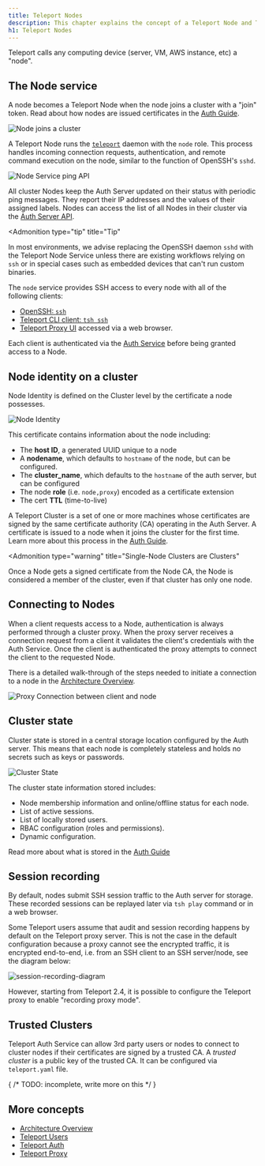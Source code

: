 ```yaml
---
title: Teleport Nodes
description: This chapter explains the concept of a Teleport Node and Teleport manages SSH and Kubernetes nodes.
h1: Teleport Nodes
---
```


Teleport calls any computing device (server, VM, AWS instance, etc) a "node".

## The Node service

A node becomes a Teleport Node when the node joins a cluster with a "join" token. Read about how nodes are issued certificates in the
[Auth Guide](authentication.mdx#issuing-node-certificates).

![Node joins a cluster](../../img/node_join.svg)

A Teleport Node runs the [`teleport`](../reference/cli-docs.mdx#teleport) daemon with the `node` role. This process handles incoming connection requests, authentication, and remote command execution on the node, similar to the function of OpenSSH's
`sshd`.

![Node Service ping API](../../img/node_service_api.svg)

All cluster Nodes keep the Auth Server updated on their status with periodic
ping messages. They report their IP addresses and the values of their assigned labels. Nodes can access the list of all Nodes in their cluster via the
[Auth Server API](authentication.mdx#auth-api).

<Admonition
  type="tip"
  title="Tip"
>
  In most environments, we advise replacing the OpenSSH daemon `sshd`
  with the Teleport Node Service unless there are existing workflows relying
  on `ssh` or in special cases such as embedded devices that can't run
  custom binaries.
</Admonition>

The `node` service provides SSH access to every node with all of the following clients:

- [OpenSSH: `ssh`](../admin-guide.mdx#using-teleport-with-openssh)
- [Teleport CLI client: `tsh ssh`](../reference/cli-docs.mdx#tsh-ssh)
- [Teleport Proxy UI](proxy.mdx#web-to-ssh-proxy) accessed via a web browser.

Each client is authenticated via the [Auth Service](authentication.mdx#authentication-in-teleport) before being granted access to a Node.

## Node identity on a cluster

Node Identity is defined on the Cluster level by the certificate a node possesses.

![Node Identity](../../img/node_identity.svg)

This certificate contains information about the node including:

- The **host ID**, a generated UUID unique to a node
- A **nodename**, which defaults to `hostname` of the node, but can be configured.
- The **cluster_name**, which defaults to the `hostname` of the auth server, but can be configured
- The node **role** (i.e. `node,proxy`) encoded as a certificate extension
- The cert **TTL** (time-to-live)

A Teleport Cluster is a set of one or more machines whose certificates are signed by the same certificate authority (CA) operating in the Auth Server. A certificate is issued to a node when it joins the cluster for the first time. Learn more about this process in the [Auth Guide](authentication.mdx#authentication-in-teleport).

<Admonition
  type="warning"
  title="Single-Node Clusters are Clusters"
>
  Once a Node gets a signed certificate from the Node CA, the Node is considered a member of the cluster, even if that cluster has only one node.
</Admonition>

## Connecting to Nodes

When a client requests access to a Node, authentication is always performed
through a cluster proxy. When the proxy server receives a connection request
from a client it validates the client's credentials with the Auth Service. Once
the client is authenticated the proxy attempts to connect the client to the
requested Node.

There is a detailed walk-through of the steps needed to initiate a connection to
a node in the [Architecture Overview](overview.mdx).

![Proxy Connection between client and node](../../img/proxy_client_connect.svg)

## Cluster state

Cluster state is stored in a central storage location configured by the Auth server. This means that each node is completely stateless and holds no secrets such as keys or passwords.

![Cluster State](../../img/cluster_state.svg)

The cluster state information stored includes:

- Node membership information and online/offline status for each node.
- List of active sessions.
- List of locally stored users.
- RBAC configuration (roles and permissions).
- Dynamic configuration.

Read more about what is stored in the [Auth Guide](authentication.mdx#auth-state)

## Session recording

By default, nodes submit SSH session traffic to the Auth server
for storage. These recorded sessions can be replayed later via `tsh play`
command or in a web browser.

Some Teleport users assume that audit and session recording happens by default on the Teleport proxy server. This is not the case in the default configuration because a proxy cannot see the encrypted traffic, it is encrypted end-to-end, i.e. from an SSH client to an SSH server/node, see the diagram below:

![session-recording-diagram](../../img/session-recording.svg)

However, starting from Teleport 2.4, it is possible to configure the
Teleport proxy to enable "recording proxy mode".

## Trusted Clusters

Teleport Auth Service can allow 3rd party users or nodes to connect to cluster
nodes if their certificates are signed by a trusted CA. A *trusted cluster* is
a public key of the trusted CA. It can be configured via `teleport.yaml` file.

{
  /* TODO: incomplete, write more on this */
}

## More concepts

- [Architecture Overview](overview.mdx)
- [Teleport Users](users.mdx)
- [Teleport Auth](authentication.mdx)
- [Teleport Proxy](proxy.mdx)
